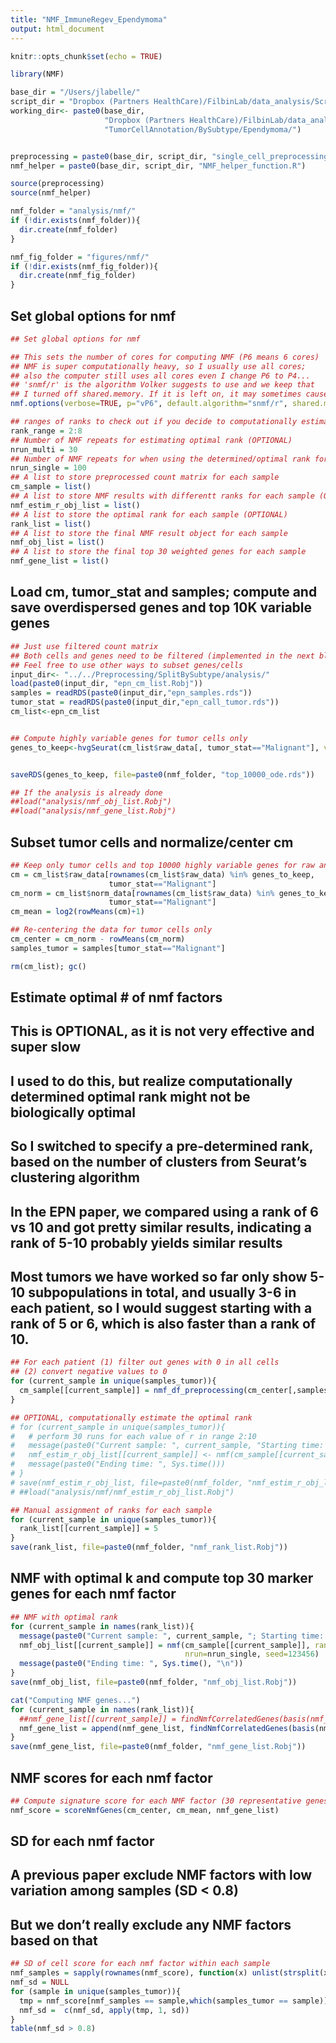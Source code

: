 ```yaml
---
title: "NMF_ImmuneRegev_Ependymoma"
output: html_document
---
```


```r
knitr::opts_chunk$set(echo = TRUE)
```

```r
library(NMF)

base_dir = "/Users/jlabelle/"
script_dir = "Dropbox (Partners HealthCare)/FilbinLab/data_analysis/Scripts/"
working_dir<- paste0(base_dir, 
                     "Dropbox (Partners HealthCare)/FilbinLab/data_analysis/Projects/git_repos/Pedi_Immune/",
                     "TumorCellAnnotation/BySubtype/Ependymoma/")


preprocessing = paste0(base_dir, script_dir, "single_cell_preprocessing_helper_functions.R")
nmf_helper = paste0(base_dir, script_dir, "NMF_helper_function.R")

source(preprocessing)
source(nmf_helper)

nmf_folder = "analysis/nmf/"
if (!dir.exists(nmf_folder)){
  dir.create(nmf_folder)
}

nmf_fig_folder = "figures/nmf/"
if (!dir.exists(nmf_fig_folder)){
  dir.create(nmf_fig_folder)
}
```

## Set global options for nmf 
```r
## Set global options for nmf 

## This sets the number of cores for computing NMF (P6 means 6 cores)
## NMF is super computationally heavy, so I usually use all cores; 
## also the computer still uses all cores even I change P6 to P4...
## 'snmf/r' is the algorithm Volker suggests to use and we keep that
## I turned off shared.memory. If it is left on, it may sometimes cause memory leak (likely a bug)
nmf.options(verbose=TRUE, p="vP6", default.algorithm="snmf/r", shared.memory=FALSE)

## ranges of ranks to check out if you decide to computationally estimate the optimal ranks to use (OPTIONAL)
rank_range = 2:8
## Number of NMF repeats for estimating optimal rank (OPTIONAL)
nrun_multi = 30
## Number of NMF repeats for when using the determined/optimal rank for final NMF calculation
nrun_single = 100
## A list to store preprocessed count matrix for each sample 
cm_sample = list()
## A list to store NMF results with differentt ranks for each sample (OPTIONAL)
nmf_estim_r_obj_list = list()
## A list to store the optimal rank for each sample (OPTIONAL)
rank_list = list()
## A list to store the final NMF result object for each sample 
nmf_obj_list = list()
## A list to store the final top 30 weighted genes for each sample 
nmf_gene_list = list()
```

## Load cm, tumor_stat and samples; compute and save overdispersed genes and top 10K variable genes 
```r
## Just use filtered count matrix 
## Both cells and genes need to be filtered (implemented in the next block)
## Feel free to use other ways to subset genes/cells 
input_dir<- "../../Preprocessing/SplitBySubtype/analysis/"
load(paste0(input_dir, "epn_cm_list.Robj"))
samples = readRDS(paste0(input_dir,"epn_samples.rds"))
tumor_stat = readRDS(paste0(input_dir,"epn_call_tumor.rds"))
cm_list<-epn_cm_list


## Compute highly variable genes for tumor cells only 
genes_to_keep<-hvgSeurat(cm_list$raw_data[, tumor_stat=="Malignant"], variableFeatures=10000)


saveRDS(genes_to_keep, file=paste0(nmf_folder, "top_10000_ode.rds"))

## If the analysis is already done
##load("analysis/nmf_obj_list.Robj")
##load("analysis/nmf_gene_list.Robj")
```

## Subset tumor cells and normalize/center cm 
```r
## Keep only tumor cells and top 10000 highly variable genes for raw and log transformed data
cm = cm_list$raw_data[rownames(cm_list$raw_data) %in% genes_to_keep,
                      tumor_stat=="Malignant"]
cm_norm = cm_list$norm_data[rownames(cm_list$raw_data) %in% genes_to_keep,
                      tumor_stat=="Malignant"]
cm_mean = log2(rowMeans(cm)+1)

## Re-centering the data for tumor cells only 
cm_center = cm_norm - rowMeans(cm_norm)
samples_tumor = samples[tumor_stat=="Malignant"]

rm(cm_list); gc()
```

## Estimate optimal # of nmf factors 
## This is OPTIONAL, as it is not very effective and super slow 
## I used to do this, but realize computationally determined optimal rank might not be biologically optimal 
## So I switched to specify a pre-determined rank, based on the number of clusters from Seurat's clustering algorithm 
## In the EPN paper, we compared using a rank of 6 vs 10 and got pretty similar results, indicating a rank of 5-10 probably yields similar results
## Most tumors we have worked so far only show 5-10 subpopulations in total, and usually 3-6 in each patient, so I would suggest starting with a rank of 5 or 6, which is also faster than a rank of 10. 
```r
## For each patient (1) filter out genes with 0 in all cells 
## (2) convert negative values to 0
for (current_sample in unique(samples_tumor)){
  cm_sample[[current_sample]] = nmf_df_preprocessing(cm_center[,samples_tumor == current_sample])
}

## OPTIONAL, computationally estimate the optimal rank 
# for (current_sample in unique(samples_tumor)){
#   # perform 30 runs for each value of r in range 2:10
#   message(paste0("Current sample: ", current_sample, "Starting time: ", Sys.time()))
#   nmf_estim_r_obj_list[[current_sample]] <- nmf(cm_sample[[current_sample]], rank_range, nrun=nrun_multi, seed=123456)
#   message(paste0("Ending time: ", Sys.time()))
# }
# save(nmf_estim_r_obj_list, file=paste0(nmf_folder, "nmf_estim_r_obj_list.Robj"))
# ##load("analysis/nmf/nmf_estim_r_obj_list.Robj")

## Manual assignment of ranks for each sample 
for (current_sample in unique(samples_tumor)){
  rank_list[[current_sample]] = 5
}
save(rank_list, file=paste0(nmf_folder, "nmf_rank_list.Robj"))
```

## NMF with optimal k and compute top 30 marker genes for each nmf factor 
```r
## NMF with optimal rank 
for (current_sample in names(rank_list)){
  message(paste0("Current sample: ", current_sample, "; Starting time: ", Sys.time(), "\n"))
  nmf_obj_list[[current_sample]] = nmf(cm_sample[[current_sample]], rank=rank_list[[current_sample]], 
                                       nrun=nrun_single, seed=123456)
  message(paste0("Ending time: ", Sys.time(), "\n"))
}
save(nmf_obj_list, file=paste0(nmf_folder, "nmf_obj_list.Robj"))

cat("Computing NMF genes...")
for (current_sample in names(rank_list)){
  ##nmf_gene_list[[current_sample]] = findNmfCorrelatedGenes(basis(nmf_obj_list[[current_sample]]), current_sample, return_list=F)
  nmf_gene_list = append(nmf_gene_list, findNmfCorrelatedGenes(basis(nmf_obj_list[[current_sample]]), current_sample, return_list=T))
}
save(nmf_gene_list, file=paste0(nmf_folder, "nmf_gene_list.Robj"))
```

## NMF scores for each nmf factor 
```r
## Compute signature score for each NMF factor (30 representative genes) in all cells 
nmf_score = scoreNmfGenes(cm_center, cm_mean, nmf_gene_list)
```

## SD for each nmf factor 
## A previous paper exclude NMF factors with low variation among samples (SD < 0.8)
## But we don't really exclude any NMF factors based on that
```r
## SD of cell score for each nmf factor within each sample 
nmf_samples = sapply(rownames(nmf_score), function(x) unlist(strsplit(x, split = "_", fixed = T))[1])
nmf_sd = NULL
for (sample in unique(samples_tumor)){
  tmp = nmf_score[nmf_samples == sample,which(samples_tumor == sample)]
  nmf_sd =  c(nmf_sd, apply(tmp, 1, sd))
}
table(nmf_sd > 0.8)
```


